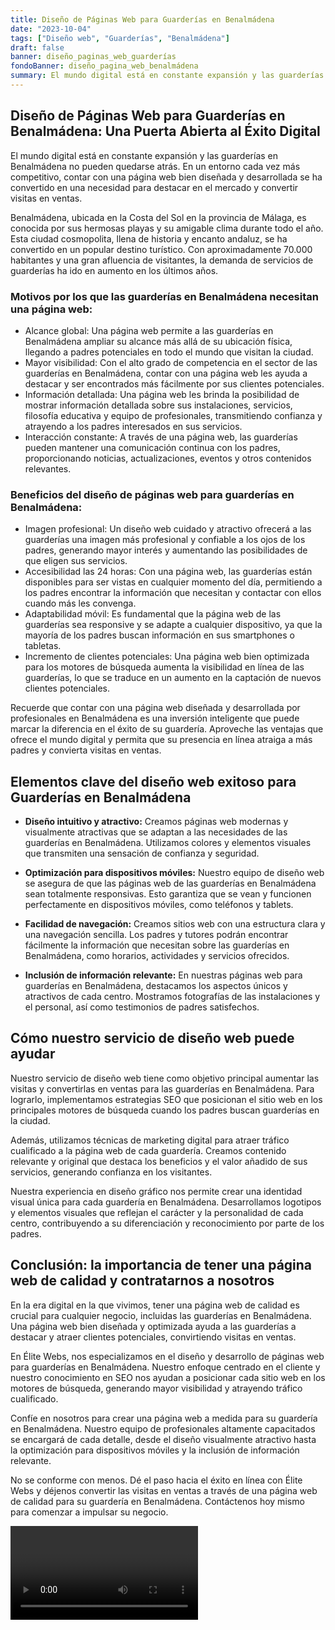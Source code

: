 ```yaml
---
title: Diseño de Páginas Web para Guarderías en Benalmádena
date: "2023-10-04"
tags: ["Diseño web", "Guarderías", "Benalmádena"]
draft: false
banner: diseño_paginas_web_guarderías
fondoBanner: diseño_pagina_web_benalmádena
summary: El mundo digital está en constante expansión y las guarderías en Benalmádena no pueden quedarse atrás. En un entorno cada vez más competitivo, contar con una página web bien diseñada y desarrollada se ha convertido en una necesidad para destacar en el mercado y convertir visitas en ventas.
---
```



## Diseño de Páginas Web para Guarderías en Benalmádena: Una Puerta Abierta al Éxito Digital

El mundo digital está en constante expansión y las guarderías en Benalmádena no pueden quedarse atrás. En un entorno cada vez más competitivo, contar con una página web bien diseñada y desarrollada se ha convertido en una necesidad para destacar en el mercado y convertir visitas en ventas.

Benalmádena, ubicada en la Costa del Sol en la provincia de Málaga, es conocida por sus hermosas playas y su amigable clima durante todo el año. Esta ciudad cosmopolita, llena de historia y encanto andaluz, se ha convertido en un popular destino turístico. Con aproximadamente 70.000 habitantes y una gran afluencia de visitantes, la demanda de servicios de guarderías ha ido en aumento en los últimos años.

### Motivos por los que las guarderías en Benalmádena necesitan una página web:

- Alcance global: Una página web permite a las guarderías en Benalmádena ampliar su alcance más allá de su ubicación física, llegando a padres potenciales en todo el mundo que visitan la ciudad.
- Mayor visibilidad: Con el alto grado de competencia en el sector de las guarderías en Benalmádena, contar con una página web les ayuda a destacar y ser encontrados más fácilmente por sus clientes potenciales.
- Información detallada: Una página web les brinda la posibilidad de mostrar información detallada sobre sus instalaciones, servicios, filosofía educativa y equipo de profesionales, transmitiendo confianza y atrayendo a los padres interesados en sus servicios.
- Interacción constante: A través de una página web, las guarderías pueden mantener una comunicación continua con los padres, proporcionando noticias, actualizaciones, eventos y otros contenidos relevantes.

### Beneficios del diseño de páginas web para guarderías en Benalmádena:

- Imagen profesional: Un diseño web cuidado y atractivo ofrecerá a las guarderías una imagen más profesional y confiable a los ojos de los padres, generando mayor interés y aumentando las posibilidades de que eligen sus servicios.
- Accesibilidad las 24 horas: Con una página web, las guarderías están disponibles para ser vistas en cualquier momento del día, permitiendo a los padres encontrar la información que necesitan y contactar con ellos cuando más les convenga.
- Adaptabilidad móvil: Es fundamental que la página web de las guarderías sea responsive y se adapte a cualquier dispositivo, ya que la mayoría de los padres buscan información en sus smartphones o tabletas.
- Incremento de clientes potenciales: Una página web bien optimizada para los motores de búsqueda aumenta la visibilidad en línea de las guarderías, lo que se traduce en un aumento en la captación de nuevos clientes potenciales.

Recuerde que contar con una página web diseñada y desarrollada por profesionales en Benalmádena es una inversión inteligente que puede marcar la diferencia en el éxito de su guardería. Aproveche las ventajas que ofrece el mundo digital y permita que su presencia en línea atraiga a más padres y convierta visitas en ventas.

<GifSeo />

<Cta />

## Elementos clave del diseño web exitoso para Guarderías en Benalmádena

- **Diseño intuitivo y atractivo:** Creamos páginas web modernas y visualmente atractivas que se adaptan a las necesidades de las guarderías en Benalmádena. Utilizamos colores y elementos visuales que transmiten una sensación de confianza y seguridad.

- **Optimización para dispositivos móviles:** Nuestro equipo de diseño web se asegura de que las páginas web de las guarderías en Benalmádena sean totalmente responsivas. Esto garantiza que se vean y funcionen perfectamente en dispositivos móviles, como teléfonos y tablets.

- **Facilidad de navegación:** Creamos sitios web con una estructura clara y una navegación sencilla. Los padres y tutores podrán encontrar fácilmente la información que necesitan sobre las guarderías en Benalmádena, como horarios, actividades y servicios ofrecidos.

- **Inclusión de información relevante:** En nuestras páginas web para guarderías en Benalmádena, destacamos los aspectos únicos y atractivos de cada centro. Mostramos fotografías de las instalaciones y el personal, así como testimonios de padres satisfechos.

## Cómo nuestro servicio de diseño web puede ayudar

Nuestro servicio de diseño web tiene como objetivo principal aumentar las visitas y convertirlas en ventas para las guarderías en Benalmádena. Para lograrlo, implementamos estrategias SEO que posicionan el sitio web en los principales motores de búsqueda cuando los padres buscan guarderías en la ciudad.

Además, utilizamos técnicas de marketing digital para atraer tráfico cualificado a la página web de cada guardería. Creamos contenido relevante y original que destaca los beneficios y el valor añadido de sus servicios, generando confianza en los visitantes.

Nuestra experiencia en diseño gráfico nos permite crear una identidad visual única para cada guardería en Benalmádena. Desarrollamos logotipos y elementos visuales que reflejan el carácter y la personalidad de cada centro, contribuyendo a su diferenciación y reconocimiento por parte de los padres.

## Conclusión: la importancia de tener una página web de calidad y contratarnos a nosotros

En la era digital en la que vivimos, tener una página web de calidad es crucial para cualquier negocio, incluidas las guarderías en Benalmádena. Una página web bien diseñada y optimizada ayuda a las guarderías a destacar y atraer clientes potenciales, convirtiendo visitas en ventas.

En Élite Webs, nos especializamos en el diseño y desarrollo de páginas web para guarderías en Benalmádena. Nuestro enfoque centrado en el cliente y nuestro conocimiento en SEO nos ayudan a posicionar cada sitio web en los motores de búsqueda, generando mayor visibilidad y atrayendo tráfico cualificado.

Confíe en nosotros para crear una página web a medida para su guardería en Benalmádena. Nuestro equipo de profesionales altamente capacitados se encargará de cada detalle, desde el diseño visualmente atractivo hasta la optimización para dispositivos móviles y la inclusión de información relevante.

No se conforme con menos. Dé el paso hacia el éxito en línea con Élite Webs y déjenos convertir las visitas en ventas a través de una página web de calidad para su guardería en Benalmádena. Contáctenos hoy mismo para comenzar a impulsar su negocio.

<Video />

<CtaBot job="Guarderías" city="Benalmádena" />

<Gmaps query="Benalmádena+españa+maps" />
